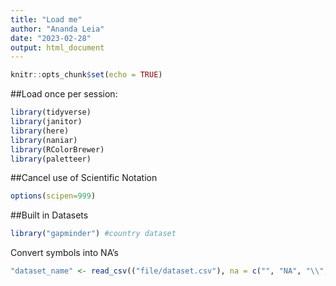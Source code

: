 ```yaml
---
title: "Load me"
author: "Ananda Leia"
date: "2023-02-28"
output: html_document
---
```


```r
knitr::opts_chunk$set(echo = TRUE)
```

##Load once per session:
```r
library(tidyverse)
library(janitor)
library(here)
library(naniar)
library(RColorBrewer)
library(paletteer)
```

##Cancel use of Scientific Notation
```r
options(scipen=999)
```

##Built in Datasets
```r
library("gapminder") #country dataset
```

Convert symbols into NA's
```r
"dataset_name" <- read_csv(("file/dataset.csv"), na = c("", "NA", "\\", "-999"))
```

